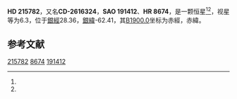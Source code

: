 {{Starbox begin
| name = HD 215782
}}
{{Starbox observe
| epoch = [[J2000.0|J2000.0]]
| constell = {{星座名待查}}<ref name=SIMBAD>{{cite web
 | url=http://simbad.u-strasbg.fr/simbad/sim-id?Ident=HR+8674
 | title =Pulsating variable Star
 | publisher=Centre de Données astronomiques de Strasbourg
 | work=SIMBAD
 | accessdate=2012-07-13}}</ref><ref name=DATA>{{cite web
 | url=http://vizier.u-strasbg.fr/viz-bin/VizieR-5?-out.add=.&-source=5050&-corr=PK=HR&-out.max=9999&HR=8674
 | title=VizieR Detailed Page
 | accessdate=2012-07-13
 | archive-date=2016-03-05
 | archive-url=https://web.archive.org/web/20160305021612/http://vizier.u-strasbg.fr/viz-bin/VizieR-5?-out.add=.&-source=5050&-corr=PK=HR&-out.max=9999&HR=8674
 | dead-url=no
 }}</ref>
| 星官 = 
| ra = {{RA|22|47|56.2}}<ref name=SIMBAD /><ref name=DATA />
| dec = {{DEC|-25|54|43}}<ref name=SIMBAD /><ref name=DATA />
| appmag_v = 6.3<ref name=SIMBAD /><ref name=DATA />
}}
{{Starbox character
| class = G5III<ref name=SIMBAD /><ref name=DATA />
| b-v = 0.91<ref name=SIMBAD /><ref name=DATA />
| u-b = <ref name=SIMBAD /><ref name=DATA />
| r-i = <ref name=SIMBAD /><ref name=DATA />
| variable = 
}}
{{Starbox astrometry
| radial_v = 
| prop_mo_ra = -26
| parallax = 
| p_error = 
}}
{{Starbox catalog
| names =CD-2616324，[[SAO星表|SAO]] 191412，[[HD星表|HD]] 215782，[[HR星表|HR]] 8674}}
{{Starbox reference |Simbad=HR+8674}}
{{Starbox end}}

'''HD 215782'''，又名'''CD-2616324'''，'''SAO 191412'''、'''HR 8674'''，是一颗恒星<ref name=SIMBAD /><ref name=DATA />，视星等为6.3，位于[[銀道座標系|銀經]]28.36，[[銀道座標系|銀緯]]-62.41，其[[B1900.0|B1900.0]]坐标为赤經{{RA|22|42|26.9}}，赤緯{{DEC|-26|-62.41|11}}。

== 参考文献 ==
{{reflist}}

{{star-stub}}

[[Category:HD和HDE天體|215782]]
[[Category:HR天體|8674]]
[[Category:SAO天體|191412]]